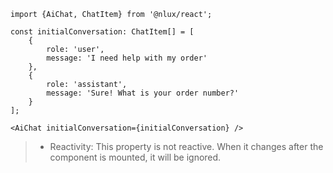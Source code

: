 ```tsx
import {AiChat, ChatItem} from '@nlux/react';

const initialConversation: ChatItem[] = [
    {
        role: 'user',
        message: 'I need help with my order'
    },
    {
        role: 'assistant',
        message: 'Sure! What is your order number?'
    }
];
```

```tsx
<AiChat initialConversation={initialConversation} />
```

> * Reactivity: This property is not reactive. When it changes after the component is mounted, it will be ignored.
